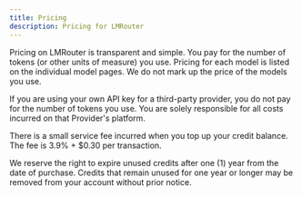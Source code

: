 ```yaml
---
title: Pricing
description: Pricing for LMRouter
---
```


Pricing on LMRouter is transparent and simple. You pay for the number of tokens (or other units of measure) you use. Pricing for each model is listed on the individual model pages. We do not mark up the price of the models you use.

If you are using your own API key for a third-party provider, you do not pay for the number of tokens you use. You are solely responsible for all costs incurred on that Provider's platform.

There is a small service fee incurred when you top up your credit balance. The fee is 3.9% + $0.30 per transaction.

We reserve the right to expire unused credits after one (1) year from the date of purchase. Credits that remain unused for one year or longer may be removed from your account without prior notice.
